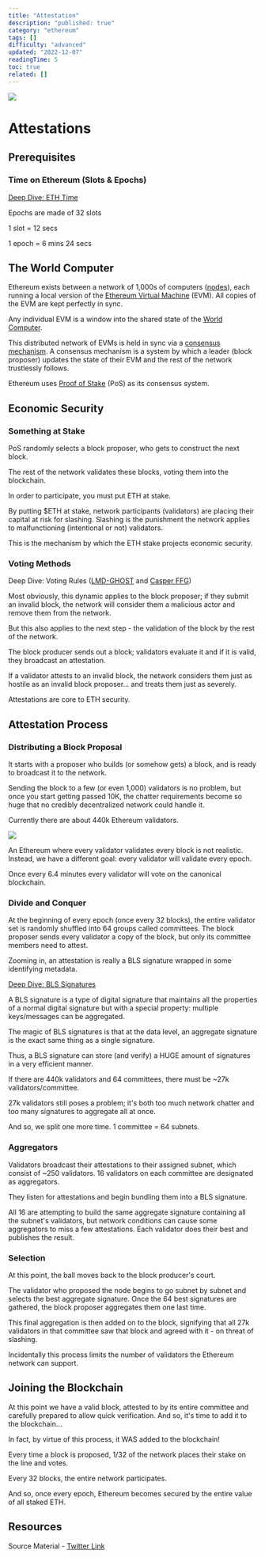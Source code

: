 ```yaml
---
title: "Attestation"
description: "published: true"
category: "ethereum"
tags: []
difficulty: "advanced"
updated: "2022-12-07"
readingTime: 5
toc: true
related: []
---
```


![](/images/attestation-1.jpeg)

# Attestations

## Prerequisites

### Time on Ethereum (Slots & Epochs)

[Deep Dive: ETH Time](/ethereum/time)

Epochs are made of 32 slots

1 slot = 12 secs

1 epoch = 6 mins 24 secs

## The World Computer

Ethereum exists between a network of 1,000s of computers ([nodes](https://inevitableeth.com/home/ethereum/node)), each running a local version of the [Ethereum Virtual Machine](https://inevitableeth.com/home/ethereum/evm) (EVM). All copies of the EVM are kept perfectly in sync. 

Any individual EVM is a window into the shared state of the [World Computer](https://inevitableeth.com/home/ethereum/world-computer).

This distributed network of EVMs is held in sync via a [consensus mechanism](/ethereum/consensus). A consensus mechanism is a system by which a leader (block proposer) updates the state of their EVM and the rest of the network trustlessly follows.

Ethereum uses [Proof of Stake](/ethereum/pos) (PoS) as its consensus system.

## Economic Security

### Something at Stake

PoS randomly selects a block proposer, who gets to construct the next block. 

The rest of the network validates these blocks, voting them into the blockchain. 

In order to participate, you must put ETH at stake.

By putting $ETH at stake, network participants (validators) are placing their capital at risk for slashing. Slashing is the punishment the network applies to malfunctioning (intentional or not) validators.

This is the mechanism by which the ETH stake projects economic security.

### Voting Methods

Deep Dive: Voting Rules ([LMD-GHOST](/ethereum/lmd-ghost) and [Casper FFG](/ethereum/casper-ffg))

Most obviously, this dynamic applies to the block proposer; if they submit an invalid block, the network will consider them a malicious actor and remove them from the network.

But this also applies to the next step - the validation of the block by the rest of the network.

The block producer sends out a block; validators evaluate it and if it is valid, they broadcast an attestation.

If a validator attests to an invalid block, the network considers them just as hostile as an invalid block proposer… and treats them just as severely.

Attestations are core to ETH security.

## Attestation Process

### Distributing a Block Proposal

It starts with a proposer who builds (or somehow gets) a block, and is ready to broadcast it to the network.

Sending the block to a few (or even 1,000) validators is no problem, but once you start getting passed 10K, the chatter requirements become so huge that no credibly decentralized network could handle it.

Currently there are about 440k Ethereum validators.

![](/images/attestation-3.jpeg)

An Ethereum where every validator validates every block is not realistic. Instead, we have a different goal: every validator will validate every epoch. 

Once every 6.4 minutes every validator will vote on the canonical blockchain.

### Divide and Conquer

At the beginning of every epoch (once every 32 blocks), the entire validator set is randomly shuffled into 64 groups called committees. The block proposer sends every validator a copy of the block, but only its committee members need to attest.

Zooming in, an attestation is really a BLS signature wrapped in some identifying metadata. 

[Deep Dive: BLS Signatures](/concepts/bls-signatures)

A BLS signature is a type of digital signature that maintains all the properties of a normal digital signature but with a special property: multiple keys/messages can be aggregated.

The magic of BLS signatures is that at the data level, an aggregate signature is the exact same thing as a single signature. 

Thus, a BLS signature can store (and verify) a HUGE amount of signatures in a very efficient manner.

If there are 440k validators and 64 committees, there must be ~27k validators/committee. 

27k validators still poses a problem; it's both too much network chatter and too many signatures to aggregate all at once. 

And so, we split one more time. 1 committee = 64 subnets.

### Aggregators

Validators broadcast their attestations to their assigned subnet, which consist of ~250 validators. 16 validators on each committee are designated as aggregators. 

They listen for attestations and begin bundling them into a BLS signature.

All 16 are attempting to build the same aggregate signature containing all the subnet's validators, but network conditions can cause some aggregators to miss a few attestations. Each validator does their best and publishes the result.

### Selection

At this point, the ball moves back to the block producer's court. 

The validator who proposed the node begins to go subnet by subnet and selects the best aggregate signature. Once the 64 best signatures are gathered, the block proposer aggregates them one last time.

This final aggregation is then added on to the block, signifying that all 27k validators in that committee saw that block and agreed with it - on threat of slashing. 

Incidentally this process limits the number of validators the Ethereum network can support.

## Joining the Blockchain

At this point we have a valid block, attested to by its entire committee and carefully prepared to allow quick verification. And so, it's time to add it to the blockchain... 

In fact, by virtue of this process, it WAS added to the blockchain!

Every time a block is proposed, 1/32 of the network places their stake on the line and votes. 

Every 32 blocks, the entire network participates. 

And so, once every epoch, Ethereum becomes secured by the entire value of all staked ETH.

## Resources

Source Material - [Twitter Link](https://twitter.com/logarithmicrex/status/1578540111930699778)

